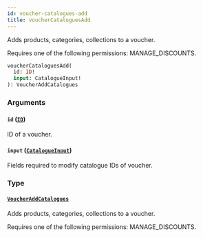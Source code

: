 ```yaml
---
id: voucher-catalogues-add
title: voucherCataloguesAdd
---
```



Adds products, categories, collections to a voucher. 

Requires one of the following permissions: MANAGE_DISCOUNTS.

```graphql
voucherCataloguesAdd(
  id: ID!
  input: CatalogueInput!
): VoucherAddCatalogues
```


### Arguments

#### `id` ([`ID`](../../../developer/api-reference/scalars/id))

ID of a voucher.


#### `input` ([`CatalogueInput`](../../../developer/api-reference/inputs/catalogue-input))

Fields required to modify catalogue IDs of voucher.


### Type

#### [`VoucherAddCatalogues`](../../../developer/api-reference/objects/voucher-add-catalogues) 

Adds products, categories, collections to a voucher. 

Requires one of the following permissions: MANAGE_DISCOUNTS.





